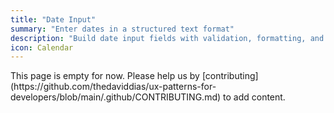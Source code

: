 ```yaml
---
title: "Date Input"
summary: "Enter dates in a structured text format"
description: "Build date input fields with validation, formatting, and localization features."
icon: Calendar
---
```


<Callout type="warning">
  This page is empty for now. Please help us by
  [contributing](https://github.com/thedaviddias/ux-patterns-for-developers/blob/main/.github/CONTRIBUTING.md)
  to add content.
</Callout>
